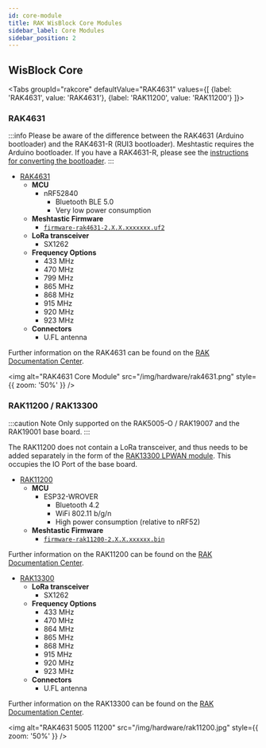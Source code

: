 ```yaml
---
id: core-module
title: RAK WisBlock Core Modules
sidebar_label: Core Modules
sidebar_position: 2
---
```



## WisBlock Core

<Tabs
groupId="rakcore"
defaultValue="RAK4631"
values={[
{label: 'RAK4631', value: 'RAK4631'},
{label: 'RAK11200', value: 'RAK11200'}
]}>

<TabItem value="RAK4631">

### RAK4631

:::info
Please be aware of the difference between the RAK4631 (Arduino bootloader) and the RAK4631-R (RUI3 bootloader). Meshtastic requires the Arduino bootloader. If you have a RAK4631-R, please see the [instructions for converting the bootloader](/docs/hardware/devices/rak/convert-rak4631r).
:::

- [RAK4631](https://store.rakwireless.com/products/rak4631-lpwan-node?variant=37505443856582)
  - **MCU** 
    - nRF52840 
      - Bluetooth BLE 5.0
      - Very low power consumption
  - **Meshtastic Firmware**
    - [`firmware-rak4631-2.X.X.xxxxxxx.uf2`](/downloads)
  - **LoRa transceiver**
    - SX1262
  - **Frequency Options**
    - 433 MHz
    - 470 MHz
    - 799 MHz
    - 865 MHz
    - 868 MHz
    - 915 MHz
    - 920 MHz
    - 923 MHz
  - **Connectors**
    - U.FL antenna

Further information on the RAK4631 can be found on the [RAK Documentation Center](https://docs.rakwireless.com/Product-Categories/WisBlock/RAK4631/Overview/#product-description).

<img
  alt="RAK4631 Core Module"
  src="/img/hardware/rak4631.png"
  style={{ zoom: '50%' }}
/>

</TabItem>
<TabItem value="RAK11200">


### RAK11200 / RAK13300

:::caution Note
Only supported on the RAK5005-O / RAK19007 and the RAK19001 base board.
:::

The RAK11200 does not contain a LoRa transceiver, and thus needs to be added separately in the form of the [RAK13300 LPWAN module](https://store.rakwireless.com/products/rak13300-wisblock-lpwan). This occupies the IO Port of the base board.

- [RAK11200](https://store.rakwireless.com/products/wiscore-esp32-module-rak11200)
  - **MCU** 
    - ESP32-WROVER
      - Bluetooth 4.2
      - WiFi 802.11 b/g/n
      - High power consumption (relative to nRF52)
  - **Meshtastic Firmware**
    - [`firmware-rak11200-2.X.X.xxxxxx.bin`](/downloads)

Further information on the RAK11200 can be found on the [RAK Documentation Center](https://docs.rakwireless.com/Product-Categories/WisBlock/RAK11200/Overview/#product-description).

- [RAK13300](https://store.rakwireless.com/products/rak13300-wisblock-lpwan)
  - **LoRa transceiver**
    - SX1262
  - **Frequency Options**
    - 433 MHz
    - 470 MHz
    - 864 MHz
    - 865 MHz
    - 868 MHz
    - 915 MHz
    - 920 MHz
    - 923 MHz
  - **Connectors**
    - U.FL antenna


Further information on the RAK13300 can be found on the [RAK Documentation Center](https://docs.rakwireless.com/Product-Categories/WisBlock/RAK13300/Overview/#product-description).

<img
  alt="RAK4631 5005 11200"
  src="/img/hardware/rak11200.jpg"
  style={{ zoom: '50%' }}
/>

</TabItem>
</Tabs>